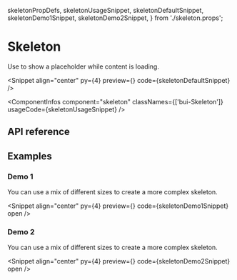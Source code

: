   skeletonPropDefs,
  skeletonUsageSnippet,
  skeletonDefaultSnippet,
  skeletonDemo1Snippet,
  skeletonDemo2Snippet,
} from './skeleton.props';

# Skeleton

Use to show a placeholder while content is loading.

<Snippet
  align="center"
  py={4}
  preview={<SkeletonSnippet story="Demo2" />}
  code={skeletonDefaultSnippet}
/>

<ComponentInfos
  component="skeleton"
  classNames={['bui-Skeleton']}
  usageCode={skeletonUsageSnippet}
/>

## API reference

<PropsTable data={skeletonPropDefs} />

## Examples

### Demo 1

You can use a mix of different sizes to create a more complex skeleton.

<Snippet
  align="center"
  py={4}
  preview={<SkeletonSnippet story="Demo1" />}
  code={skeletonDemo1Snippet}
  open
/>

### Demo 2

You can use a mix of different sizes to create a more complex skeleton.

<Snippet
  align="center"
  py={4}
  preview={<SkeletonSnippet story="Demo2" />}
  code={skeletonDemo2Snippet}
  open
/>
